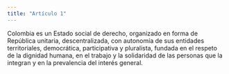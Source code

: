 ```yaml
---
title: "Artículo 1"
---
```


Colombia es un Estado social
de derecho, organizado en forma de República
unitaria, descentralizada, con autonomía de sus
entidades territoriales, democrática, participativa
y pluralista, fundada en el respeto de la dignidad
humana, en el trabajo y la solidaridad de las personas que la integran y en la prevalencia del interés general.
